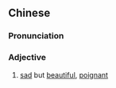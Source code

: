 {{also|凄美}}
==Chinese==
{{zh-forms|s=凄美}}

===Pronunciation===
{{zh-pron
|m=qīměi
|cat=a
}}

===Adjective===
{{zh-adj}}

# {{qualifier|of a story}} [[sad]] but [[beautiful]], [[poignant]]